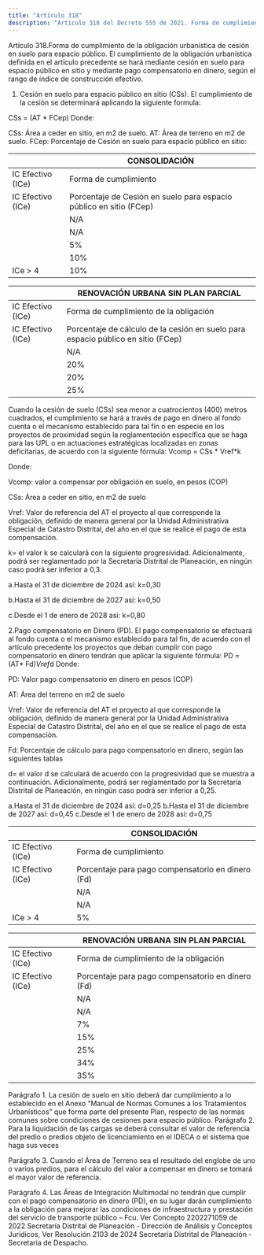 ```yaml
---
title: "Artículo 318"
description: "Artículo 318 del Decreto 555 de 2021. Forma de cumplimiento de la obligación urbanística de cesión en suelo para espacio público."
---
```


Artículo 318.Forma de cumplimiento de la obligación urbanística de cesión en suelo para espacio público. El cumplimiento de la obligación urbanística definida en el artículo precedente se hará mediante cesión en suelo para espacio público en sitio y mediante pago compensatorio en dinero, según el rango de índice de construcción efectivo.
 
1. Cesión en suelo para espacio público en sitio (CSs). El cumplimiento de la cesión se determinará aplicando la siguiente formula:
 
CSs = (AT * FCep) Donde:
 
CSs: Área a ceder en sitio, en m2 de suelo.
AT: Área de terreno en m2 de suelo.
FCep: Porcentaje de Cesión en suelo para espacio público en sitio:
 

|  | CONSOLIDACIÓN |
| --- | --- |
| IC Efectivo (ICe) | Forma de cumplimiento |
| IC Efectivo (ICe) | Porcentaje de Cesión en suelo para espacio público en sitio (FCep) |
|  | N/A |
|  | N/A |
|  | 5% |
|  | 10% |
| ICe > 4 | 10% |


 

|  | RENOVACIÓN URBANA SIN PLAN PARCIAL |
| --- | --- |
| IC Efectivo (ICe) | Forma de cumplimiento de la obligación |
| IC Efectivo (ICe) | Porcentaje de cálculo de la cesión en suelo para espacio público en sitio (FCep) |
|  | N/A |
|  | 20% |
|  | 20% |
|  | 25% |


Cuando la cesión de suelo (CSs) sea menor a cuatrocientos (400) metros cuadrados, el cumplimiento se hará a través de pago en dinero al fondo cuenta o el mecanismo establecido para tal fin o en especie en los proyectos de proximidad según la reglamentación específica que se haga para las UPL o en actuaciones estratégicas localizadas en zonas deficitarias, de acuerdo con la siguiente fórmula:
Vcomp = CSs * Vref*k
 
Donde:
 
Vcomp: valor a compensar por obligación en suelo, en pesos (COP)
 
CSs: Área a ceder en sitio, en m2 de suelo
 
Vref: Valor de referencia del AT el proyecto al que corresponde la obligación, definido de manera general por la Unidad Administrativa Especial de Catastro Distrital, del año en el que se realice el pago de esta compensación.
 
k= el valor k se calculará con la siguiente progresividad. Adicionalmente, podrá ser reglamentado por la Secretaría Distrital de Planeación, en ningún caso podrá ser inferior a 0,3.
 
a.Hasta el 31 de diciembre de 2024 así: k=0,30
 
b.Hasta el 31 de diciembre de 2027 así: k=0,50
 
c.Desde el 1 de enero de 2028 así: k=0,80
 
2.Pago compensatorio en Dinero (PD). El pago compensatorio se efectuará al fondo cuenta o el mecanismo establecido para tal fin, de acuerdo con el artículo precedente los proyectos que deban cumplir con pago compensatorio en dinero tendrán que aplicar la siguiente fórmula:
PD = (AT* Fd)*Vref*d Donde:
 
PD: Valor pago compensatorio en dinero en pesos (COP)
 
AT: Área del terreno en m2 de suelo
 
Vref: Valor de referencia del AT el proyecto al que corresponde la obligación, definido de manera general por la Unidad Administrativa Especial de Catastro Distrital, del año en el que se realice el pago de esta compensación.
 
Fd: Porcentaje de cálculo para pago compensatorio en dinero, según las siguientes tablas
 
d= el valor d se calculará de acuerdo con la progresividad que se muestra a continuación. Adicionalmente, podrá ser reglamentado por la Secretaría Distrital de Planeación, en ningún caso podrá ser inferior a 0,25.
 
a.Hasta el 31 de diciembre de 2024 así: d=0,25
b.Hasta el 31 de diciembre de 2027 así: d=0,45
c.Desde el 1 de enero de 2028 así: d=0,75
 

|  | CONSOLIDACIÓN |
| --- | --- |
| IC Efectivo (ICe) | Forma de cumplimiento |
| IC Efectivo (ICe) | Porcentaje para pago compensatorio en dinero (Fd) |
|  | N/A |
|  | N/A |
| ICe > 4 | 5% |


 

|  | RENOVACIÓN URBANA SIN PLAN PARCIAL |
| --- | --- |
| IC Efectivo (ICe) | Forma de cumplimiento de la obligación |
| IC Efectivo (ICe) | Porcentaje para pago compensatorio en dinero (Fd) |
|  | N/A |
|  | N/A |
|  | 7% |
|  | 15% |
|  | 25% |
|  | 34% |
|  | 35% |


Parágrafo 1. La cesión de suelo en sitio deberá dar cumplimiento a lo establecido en el Anexo “Manual de Normas Comunes a los Tratamientos Urbanísticos” que forma parte del presente Plan, respecto de las normas comunes sobre condiciones de cesiones para espacio público.
Parágrafo 2. Para la liquidación de las cargas se deberá consultar el valor de referencia del predio o predios objeto de licenciamiento en el IDECA o el sistema que haga sus veces
 
Parágrafo 3. Cuando el Área de Terreno sea el resultado del englobe de uno o varios predios, para el cálculo del valor a compensar en dinero se tomará el mayor valor de referencia.
 
Parágrafo 4. Las Áreas de Integración Multimodal no tendrán que cumplir con el pago compensatorio en dinero (PD), en su lugar darán cumplimiento a la obligación para mejorar las condiciones de infraestructura y prestación del servicio de transporte público – Fcu.
Ver Concepto 2202271059 de 2022 Secretaría Distrital de Planeación - Dirección de Análisis y Conceptos Jurídicos, Ver Resolución 2103 de 2024 Secretaría Distrital de Planeación - Secretaria de Despacho.